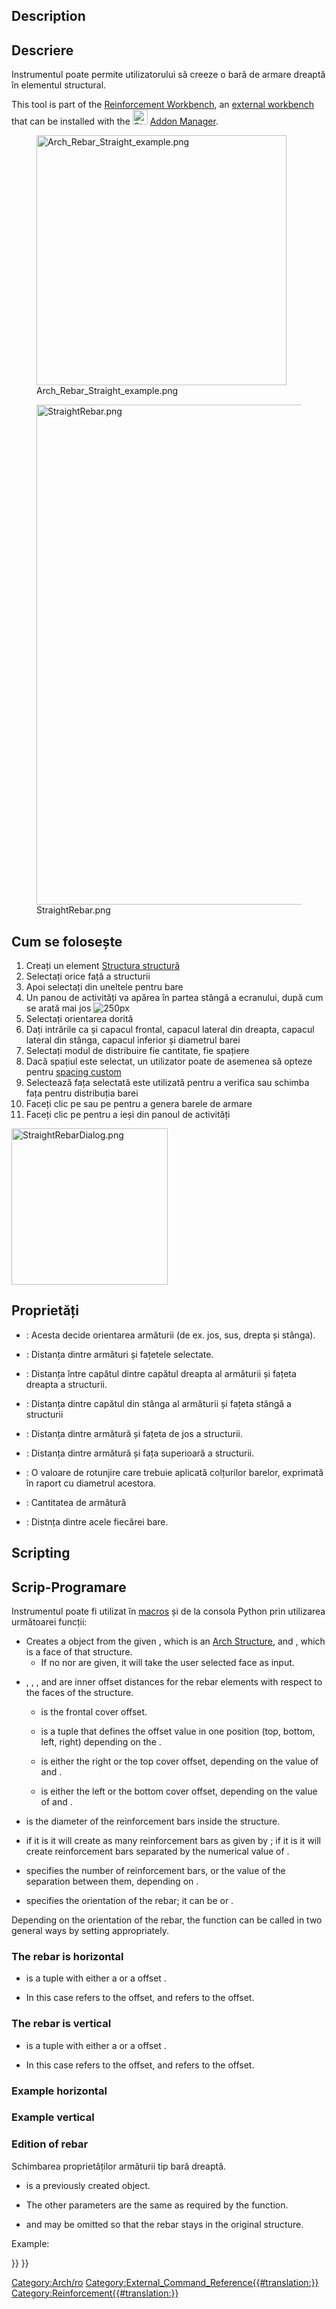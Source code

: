 <languages/>

<div class="mw-translate-fuzzy">
{{docnav/ro|[[Arch_CompRebarStraight|Arch CompRebarStraight/ro]]|[[Arch_Rebar_UShape/ro|UShape Rebar]]|[[Arch_Workbench/ro|Arch]]|IconL=Arch_CompRebarStraight.png|IconC=Workbench_Arch.svg|IconR=Arch_Rebar_UShape.png}}
</div>

<div class="mw-translate-fuzzy">
{{GuiCommand/ro
|Name=Arch Rebar UShape
|Name/ro=Arch Rebar UShape
|MenuLocation=Arch → Rebar tools
|Workbenches=[[Arch_Workbench/ro|Arch]]
|Shortcut=None
|SeeAlso=[[Arch_Rebar_LShape/ro|LShape Rebar]]
|Addon=Reinforcement
}}
</div>

==Description==

<div class="mw-translate-fuzzy">
== Descriere ==
Instrumentul {{KEY|[[Image:Arch_Rebar_Straight.png|16px]] Straight Rebar}}poate permite utilizatorului să creeze o bară de armare dreaptă în elementul structural.
</div>

This tool is part of the [[Reinforcement_Workbench|Reinforcement Workbench]], an [[External_workbenches|external workbench]] that can be installed with the [[Image:Std_AddonMgr.svg|24px]] [[Std_AddonMgr|Addon Manager]].

[[Image:Arch_Rebar_Straight_example.png|400px]]
<div class="mw-translate-fuzzy">
[[Image:StraightRebar.png|800px]]
</div>

<span id="Usage"></span>
== Cum se folosește ==

<div class="mw-translate-fuzzy">
# Creați un element [[Arch Structure/ro|Structura structură]]
# Selectați orice față a structurii
# Apoi selectați {{KEY | [[Image: Arch_Rebar_Straight.png | 16px]] Șipcă drept}} din uneltele pentru bare
# Un panou de activități va apărea în partea stângă a ecranului, după cum se arată mai jos [[Image: StraightRebarDialog.png | 250px]]
# Selectați orientarea dorită
# Dați intrările ca și capacul frontal, capacul lateral din dreapta, capacul lateral din stânga, capacul inferior și diametrul barei
# Selectați modul de distribuire fie cantitate, fie spațiere
# Dacă spațiul este selectat, un utilizator poate de asemenea să opteze pentru [[Custom_Spacing/ro| spacing custom]]
# Selectează fața selectată este utilizată pentru a verifica sau schimba fața pentru distribuția barei
# Faceți clic pe {{KEY | OK}} sau pe {{KEY | Apply}} pentru a genera barele de armare
# Faceți clic pe {{KEY | Cancel}} pentru a ieși din panoul de activități
</div>

[[Image:StraightRebarDialog.png|250px]]
{{Caption|Task panel for the tool}}

<span id="Properties"></span>
==Proprietăți==

* {{PropertyData|Orientation}}: Acesta decide orientarea armăturii (de ex. jos, sus, drepta și stânga).
* {{PropertyData|Front Cover}}: Distanța dintre armături și fațetele selectate.
* {{PropertyData|Right Cover}}: Distanța între capătul dintre capătul dreapta al armăturii și fațeta dreapta a structurii.
* {{PropertyData|Left Cover}}: Distanța dintre capătul din stânga al armăturii și fațeta stângă a structurii
* {{PropertyData|Bottom Cover}}: Distanța dintre armătură și fațeta de jos a structurii.
* {{PropertyData|Top Cover}}: Distanța dintre armătură și fața superioară a structurii.
* {{PropertyData|Rounding}}: O valoare de rotunjire care trebuie aplicată colțurilor barelor, exprimată în raport cu diametrul acestora.
* {{PropertyData|Amount}}: Cantitatea de armătură 
* {{PropertyData|Spacing}}: Distnța dintre acele fiecărei bare.

==Scripting==

<div class="mw-translate-fuzzy">
== Scrip-Programare ==
</div>

<div class="mw-translate-fuzzy">
Instrumentul {{KEY|[[Image:Arch_Rebar_Straight.png|16px]] Straight Rebar}} poate fi utilizat în [[macros]] și de la consola Python prin utilizarea următoarei funcții:
</div>

{{Code|code=
Rebar = makeStraightRebar(f_cover, coverAlong, rt_cover, lb_cover,
                          diameter, amount_spacing_check, amount_spacing_value, orientation="Horizontal",
                          structure=None, facename=None)
}}

* Creates a {{incode|Rebar}} object from the given {{incode|structure}}, which is an [[Arch Structure]], and {{incode|facename}}, which is a face of that structure.
** If no {{incode|structure}} nor {{incode|facename}} are given, it will take the user selected face as input.
* {{incode|f_cover}}, {{incode|coverAlong}}, {{incode|rt_cover}}, and {{incode|lb_cover}} are inner offset distances for the rebar elements with respect to the faces of the structure.
** {{incode|f_cover}} is the frontal cover offset.
** {{incode|coverAlong}} is a tuple {{incode|(position, value)}} that defines the offset value in one position (top, bottom, left, right) depending on the {{incode|orientation}}.
** {{incode|rt_cover}} is either the right or the top cover offset, depending on the value of {{incode|coverAlong}} and {{incode|orientation}}.
** {{incode|lb_cover}} is either the left or the bottom cover offset, depending on the value of {{incode|coverAlong}} and {{incode|orientation}}.
* {{incode|diameter}} is the diameter of the reinforcement bars inside the structure.
* {{incode|amount_spacing_check}} if it is {{incode|True}} it will create as many reinforcement bars as given by {{incode|amount_spacing_value}}; if it is {{incode|False}} it will create reinforcement bars separated by the numerical value of {{incode|amount_spacing_value}}.
* {{incode|amount_spacing_value}} specifies the number of reinforcement bars, or the value of the separation between them, depending on {{incode|amount_spacing_check}}.
* {{incode|orientation}} specifies the orientation of the rebar; it can be {{incode|"Horizontal"}} or {{incode|"Vertical"}}.

Depending on the orientation of the rebar, the function can be called in two general ways by setting {{incode|coverAlong}} appropriately.

=== The rebar is horizontal ===

{{Code|code=
Rebar = makeStraightRebar(f_cover, ("Top Side", value), right_cover, left_cover, ...)
Rebar = makeStraightRebar(f_cover, ("Bottom Side", value), right_cover, left_cover, ...)
}}

* {{incode|coverAlong}} is a tuple with either a {{incode|"Top Side"}} or a {{incode|"Bottom Side"}} offset {{incode|value}}.
* In this case {{incode|rt_cover}} refers to the {{incode|right_cover}} offset, and {{incode|lb_cover}} refers to the {{incode|left_cover}} offset.

=== The rebar is vertical ===

{{Code|code=
Rebar = makeStraightRebar(f_cover, ("Left Side", value), top_cover, bottom_cover, ...)
Rebar = makeStraightRebar(f_cover, ("Right Side", value), top_cover, bottom_cover, ...)
}}

* {{incode|coverAlong}} is a tuple with either a {{incode|"Left Side"}} or a {{incode|"Right Side"}} offset {{incode|value}}.
* In this case {{incode|rt_cover}} refers to the {{incode|top_cover}} offset, and {{incode|lb_cover}} refers to the {{incode|bottom_cover}} offset.

=== Example horizontal ===

{{Code|code=
import Arch, Draft, StraightRebar

Structure = Arch.makeStructure(length=1000, width=1000, height=400)
Structure.ViewObject.Transparency = 80
FreeCAD.ActiveDocument.recompute()

Rebar = StraightRebar.makeStraightRebar(50, ("Bottom Side", 20), 100, 100,
                                        12, True, 5, "Horizontal", Structure, "Face4")
Rebar.ViewObject.ShapeColor = (0.9, 0.0, 0.0)

Rebar2 = StraightRebar.makeStraightRebar(50, ("Bottom Side", 50), 100, 100,
                                         12, True, 5, "Horizontal", Structure, "Face6")
Rebar2.ViewObject.ShapeColor = (0.0, 0.0, 0.9)
}}

===Example vertical ===

{{Code|code=
import Arch, Draft, StraightRebar

Structure2 = Arch.makeStructure(length=1000, width=1000, height=400)
Structure2.ViewObject.Transparency = 80
Draft.move(Structure2, FreeCAD.Vector(1500, 0, 0))
FreeCAD.ActiveDocument.recompute()

Rebar3 = StraightRebar.makeStraightRebar(50, ("Left Side", 20), 100, 100,
                                         12, True, 5, "Vertical", Structure2, "Face4")
Rebar3.ViewObject.ShapeColor = (0.9, 0.5, 0.0)

Rebar4 = StraightRebar.makeStraightRebar(50, ("Left Side", 50), 100, 100,
                                         12, True, 5, "Vertical", Structure2, "Face6")
Rebar4.ViewObject.ShapeColor = (0.0, 0.5, 0.5)
}}

=== Edition of rebar ===

<div class="mw-translate-fuzzy">
Schimbarea proprietăților armăturii tip bară dreaptă.
</div>

{{Code|code=
editStraightRebar(Rebar, f_cover, coverAlong, rt_cover, lb_cover,
                  diameter, amount_spacing_check, amount_spacing_value, orientation,
                  structure=None, facename=None)
}}

* {{incode|Rebar}} is a previously created {{incode|StraightRebar}} object.
* The other parameters are the same as required by the {{incode|makeStraightRebar()}} function.
* {{incode|structure}} and {{incode|facename}} may be omitted so that the rebar stays in the original structure.

Example:

{{Code|code=
import StraightRebar

StraightRebar.editStraightRebar(Rebar, 50, ("Top Side", 20), 100, 100,
                                24, True, 7, "Horizontal")

StraightRebar.editStraightRebar(Rebar2, 50, ("Top Side", 50), 100, 100,
                                24, True, 7, "Horizontal")

StraightRebar.editStraightRebar(Rebar3, 50, ("Right Side", 20), 100, 100,
                                24, True, 7, "Vertical")

StraightRebar.editStraightRebar(Rebar4, 50, ("Right Side", 50), 100, 100,
                                24, True, 7, "Vertical")
}}


<div class="mw-translate-fuzzy">
[[Category:Arch/ro]]
</div>

[[Category:External_Command_Reference{{#translation:}}]]
[[Category:Reinforcement{{#translation:}}]]
{{BIM_Tools_navi{{#translation:}}}}
{{Userdocnavi{{#translation:}}}}